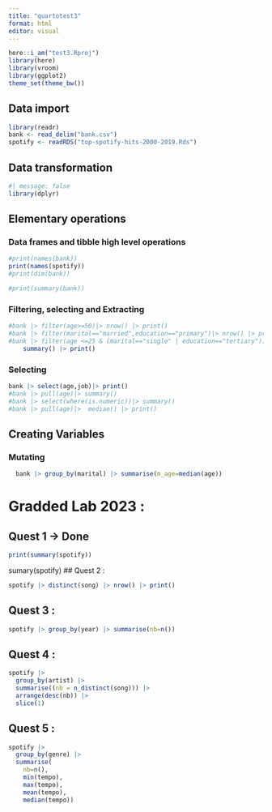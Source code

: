 ```yaml
---
title: "quartotest3"
format: html
editor: visual
---
```


```r
here::i_am("test3.Rproj")
library(here)
library(vroom)
library(ggplot2)
theme_set(theme_bw())
```

## Data import

```r
library(readr)
bank <- read_delim("bank.csv")
spotify <- readRDS("top-spotify-hits-2000-2019.Rds")
```

## Data transformation

```r
#| message: false
library(dplyr)
```

## Elementary operations

### Data frames and tibble high level operations

```r
#print(names(bank))
print(names(spotify))
#print(dim(bank))

#print(summary(bank))
```

### Filtering, selecting and Extracting

```r
#bank |> filter(age>=50)|> nrow() |> print()
#bank |> filter(marital=="married",education=="primary")|> nrow() |> print()
#bank |> filter(age <=25 & (marital=="single" | education=="tertiary")) |>
    summary() |> print()

```

### Selecting

```r
bank |> select(age,job)|> print()
#bank |> pull(age)|> summary()
#bank |> select(where(is.numeric))|> summary()
#bank |> pull(age)|>  median() |> print()
```

## Creating Variables

### Mutating

```r
  bank |> group_by(marital) |> summarise(m_age=median(age))
```


# Gradded Lab 2023 : 

## Quest 1 -> Done
```r
print(summary(spotify))
```

sumary(spotify)
## Quest 2 : 
```r
spotify |> distinct(song) |> nrow() |> print()
```
## Quest 3 :
```r
spotify |> group_by(year) |> summarise(nb=n())
```
## Quest 4 :
```r
spotify |> 
  group_by(artist) |> 
  summarise((nb = n_distinct(song))) |> 
  arrange(desc(nb)) |> 
  slice(1)
```

## Quest 5 :
```r
spotify |>
  group_by(genre) |>
  summarise(
    nb=n(),
    min(tempo),
    max(tempo),
    mean(tempo),
    median(tempo))
```










